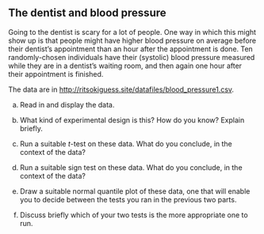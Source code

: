 ## The dentist and blood pressure

 Going to the dentist is scary for a lot of people. One way in which this might show up is that people might have higher blood pressure on average before their dentist's appointment than an hour after the appointment is done. Ten randomly-chosen individuals have their (systolic) blood pressure measured while they are in a dentist's waiting room, and then again one hour after their appointment is finished.

The data are in [http://ritsokiguess.site/datafiles/blood_pressure1.csv](http://ritsokiguess.site/datafiles/blood_pressure1.csv).




(a) Read in and display the data.



(b) What kind of experimental design is this? How do you know? Explain briefly.



(c) Run a suitable $t$-test on these data. What do you conclude, in the context of the data?



(d) Run a suitable sign test on these data. What do you conclude, in the context of the data?



(e) Draw a suitable normal quantile plot of these data, one that will enable you to decide between the tests you ran in the previous two parts.



(f) Discuss briefly which of your two tests is the more appropriate one to run.






